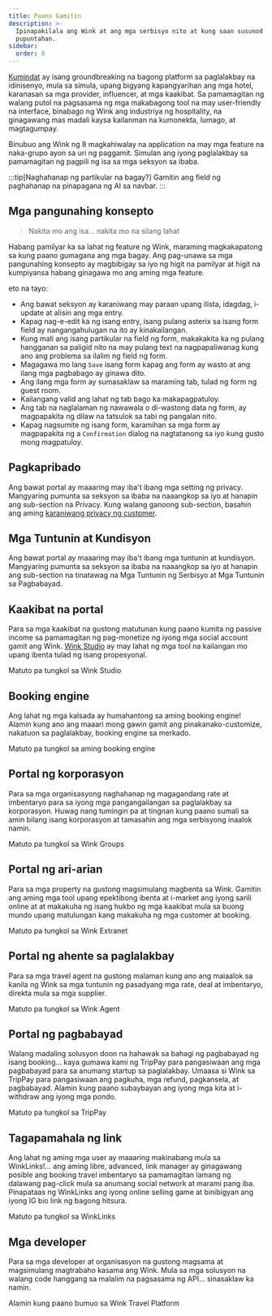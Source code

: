 ```yaml
---
title: Paano Gamitin
description: >-
  Ipinapakilala ang Wink at ang mga serbisyo nito at kung saan susunod na
  pupuntahan.
sidebar:
  order: 0
---
```


[Kumindat](https://wink.travel) ay isang groundbreaking na bagong platform sa paglalakbay na idinisenyo, mula sa simula, upang bigyang kapangyarihan ang mga hotel, karanasan sa mga provider, influencer, at mga kaakibat. Sa pamamagitan ng walang putol na pagsasama ng mga makabagong tool na may user-friendly na interface, binabago ng Wink ang industriya ng hospitality, na ginagawang mas madali kaysa kailanman na kumonekta, lumago, at magtagumpay.

Binubuo ang Wink ng 8 magkahiwalay na application na may mga feature na naka-grupo ayon sa uri ng paggamit.
Simulan ang iyong paglalakbay sa pamamagitan ng pagpili ng isa sa mga seksyon sa ibaba.

:::tip\[Naghahanap ng partikular na bagay?]
Gamitin ang field ng paghahanap na pinapagana ng AI sa navbar.
:::

## Mga pangunahing konsepto

> Nakita mo ang isa... nakita mo na silang lahat

Habang pamilyar ka sa lahat ng feature ng Wink, maraming magkakapatong sa kung paano gumagana ang mga bagay.
Ang pag-unawa sa mga pangunahing konsepto ay magbibigay sa iyo ng higit na pamilyar at higit na kumpiyansa habang ginagawa mo ang aming mga feature.

eto na tayo:

* Ang bawat seksyon ay karaniwang may paraan upang ilista, idagdag, i-update at alisin ang mga entry.
* Kapag nag-e-edit ka ng isang entry, isang pulang asterix <Badge text="*" variant="danger" size="large" />
  &#x20;sa isang form field ay nangangahulugan na ito ay kinakailangan.
* Kung mali ang isang partikular na field ng form, makakakita ka ng pulang hangganan sa paligid nito na may pulang text na nagpapaliwanag kung ano ang problema sa ilalim ng field ng form.
* Magagawa mo lang `Save` isang form kapag ang form ay wasto at ang ilang mga pagbabago ay ginawa dito.
* Ang ilang mga form ay sumasaklaw sa maraming tab, tulad ng form ng guest room.
* Kailangang valid ang lahat ng tab bago ka makapagpatuloy.
* Ang tab na naglalaman ng nawawala o di-wastong data ng form, ay magpapakita ng dilaw na tatsulok <Badge text="⚠️" variant="caution" size="large" />
  &#x20;sa tabi ng pangalan nito.
* Kapag nagsumite ng isang form, karamihan sa mga form ay magpapakita ng a `Confirmation` dialog na nagtatanong sa iyo kung gusto mong magpatuloy.

## Pagkapribado

Ang bawat portal ay maaaring may iba't ibang mga setting ng privacy. Mangyaring pumunta sa seksyon sa ibaba na naaangkop sa iyo at hanapin ang sub-section na Privacy. Kung walang ganoong sub-section, basahin ang aming [karaniwang privacy ng customer](/booking-engine/privacy).

## Mga Tuntunin at Kundisyon

Ang bawat portal ay maaaring may iba't ibang mga tuntunin at kundisyon. Mangyaring pumunta sa seksyon sa ibaba na naaangkop sa iyo at hanapin ang sub-section na tinatawag na Mga Tuntunin ng Serbisyo at Mga Tuntunin sa Pagbabayad.

## Kaakibat na portal

Para sa mga kaakibat na gustong matutunan kung paano kumita ng passive income sa pamamagitan ng pag-monetize ng iyong mga social account gamit ang Wink.
[Wink Studio](https://studio.wink.travel) ay may lahat ng mga tool na kailangan mo upang ibenta tulad ng isang propesyonal.

<LinkButton href="/studio/what-is-studio">
  Matuto pa tungkol sa Wink Studio
</LinkButton>


## Booking engine

Ang lahat ng mga kalsada ay humahantong sa aming booking engine! Alamin kung ano ang maaari mong gawin gamit ang pinakanako-customize, nakatuon sa paglalakbay, booking engine sa merkado.

<LinkButton href="/booking-engine/in-a-nutshell">
  Matuto pa tungkol sa aming booking engine
</LinkButton>


## Portal ng korporasyon

Para sa mga organisasyong naghahanap ng magagandang rate at imbentaryo para sa iyong mga pangangailangan sa paglalakbay sa korporasyon. Huwag nang tumingin pa at tingnan kung paano sumali sa amin bilang isang korporasyon at tamasahin ang mga serbisyong inaalok namin.

<LinkButton href="/corporate/what-is-group">
  Matuto pa tungkol sa Wink Groups
</LinkButton>


## Portal ng ari-arian

Para sa mga property na gustong magsimulang magbenta sa Wink. Gamitin ang aming mga tool upang epektibong ibenta at i-market ang iyong sarili online at at makakuha ng isang hukbo ng mga kaakibat mula sa buong mundo upang matulungan kang makakuha ng mga customer at booking.

<LinkButton href="/extranet/what-is-extranet">
  Matuto pa tungkol sa Wink Extranet
</LinkButton>


## Portal ng ahente sa paglalakbay

Para sa mga travel agent na gustong malaman kung ano ang maiaalok sa kanila ng Wink sa mga tuntunin ng pasadyang mga rate, deal at imbentaryo, direkta mula sa mga supplier.

<LinkButton href="/travel-agent/what-is-agent">
  Matuto pa tungkol sa Wink Agent
</LinkButton>


## Portal ng pagbabayad

Walang madaling solusyon doon na hahawak sa bahagi ng pagbabayad ng isang booking... kaya gumawa kami ng TripPay para pangasiwaan ang mga pagbabayad para sa anumang startup sa paglalakbay. Umaasa si Wink sa TripPay para pangasiwaan ang pagkuha, mga refund, pagkansela, at pagbabayad.
Alamin kung paano subaybayan ang iyong mga kita at i-withdraw ang iyong mga pondo.

<LinkButton href="/payment/what-is-trip-pay">
  Matuto pa tungkol sa TripPay
</LinkButton>


## Tagapamahala ng link

Ang lahat ng aming mga user ay maaaring makinabang mula sa WinkLinks!... ang aming libre, advanced, link manager ay ginagawang posible ang booking travel imbentaryo sa pamamagitan lamang ng dalawang pag-click mula sa anumang social network at marami pang iba.
Pinapataas ng WinkLinks ang iyong online selling game at binibigyan ang iyong IG bio link ng bagong hitsura.

<LinkButton href="/link-manager/wink-links">
  Matuto pa tungkol sa WinkLinks
</LinkButton>


## Mga developer

Para sa mga developer at organisasyon na gustong magsama at magsimulang magtrabaho kasama ang Wink. Mula sa mga solusyon na walang code hanggang sa malalim na pagsasama ng API... sinasaklaw ka namin.

<LinkButton href="/developers/build-on-wink">
  Alamin kung paano bumuo sa Wink Travel Platform
</LinkButton>

